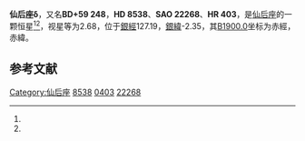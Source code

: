 {{Starbox begin
| name = 仙后座δ
}}
{{Starbox observe
| epoch = [[J2000.0|J2000.0]]
| constell = [[仙后座|仙后座]]<ref name=SIMBAD>{{cite web
 | url=http://simbad.u-strasbg.fr/simbad/sim-id?Ident=HR+403
 | title=Pulsating variable Star
 | publisher=Centre de Données astronomiques de Strasbourg
 | work=SIMBAD
 | accessdate=2012-07-13
 | archive-date=2019-07-13
 | archive-url=https://web.archive.org/web/20190713002420/http://simbad.u-strasbg.fr/simbad/sim-id?Ident=HR+403
 | dead-url=no
 }}</ref><ref name=DATA>{{cite web
 | url=http://vizier.u-strasbg.fr/viz-bin/VizieR-5?-out.add=.&-source=5050&-corr=PK=HR&-out.max=9999&HR=403
 | title=VizieR Detailed Page
 | accessdate=2012-07-13
 | archive-date=2019-07-13
 | archive-url=https://web.archive.org/web/20190713002417/http://vizier.u-strasbg.fr/viz-bin/VizieR-5?-out.add=.&-source=5050&-corr=PK=HR&-out.max=9999&HR=403
 | dead-url=no
 }}</ref>
| 星官 = [[阁道_(星官)|阁道]]
| ra = {{RA|1|25|49}}<ref name=SIMBAD /><ref name=DATA />
| dec = {{DEC|+60|14|7}}<ref name=SIMBAD /><ref name=DATA />
| appmag_v = 2.68<ref name=SIMBAD /><ref name=DATA />
}}
{{Starbox character
| class = A5III-IV<ref name=SIMBAD /><ref name=DATA />
| b-v = 0.13<ref name=SIMBAD /><ref name=DATA />
| u-b = 0.12<ref name=SIMBAD /><ref name=DATA />
| r-i = 0.09<ref name=SIMBAD /><ref name=DATA />
| variable = 
}}
{{Starbox astrometry
| radial_v = 0.12
| prop_mo_ra = 7
| parallax = 0.037
| p_error = 
}}
{{Starbox catalog
| names =BD+59 248，[[SAO星表|SAO]] 22268，[[HD星表|HD]] 8538，[[HR星表|HR]] 403}}
{{Starbox reference |Simbad=HR+403}}
{{Starbox end}}

'''仙后座δ'''，又名'''BD+59 248'''，'''HD 8538'''、'''SAO 22268'''、'''HR 403'''，是[[仙后座|仙后座]]的一颗恒星<ref name=SIMBAD /><ref name=DATA />，视星等为2.68，位于[[銀道座標系|銀經]]127.19，[[銀道座標系|銀緯]]-2.35，其[[B1900.0|B1900.0]]坐标为赤經{{RA|1|19|16.1}}，赤緯{{DEC|+59|-2.35|56}}。

== 参考文献 ==
{{reflist}}

{{star-stub}}

{{仙后座恒星}}
{{星官|阁道|6|5}}
[[Category:仙后座|Category:仙后座]]
[[Category:HD和HDE天體|8538]]
[[Category:HR天體|0403]]
[[Category:SAO天體|22268]]